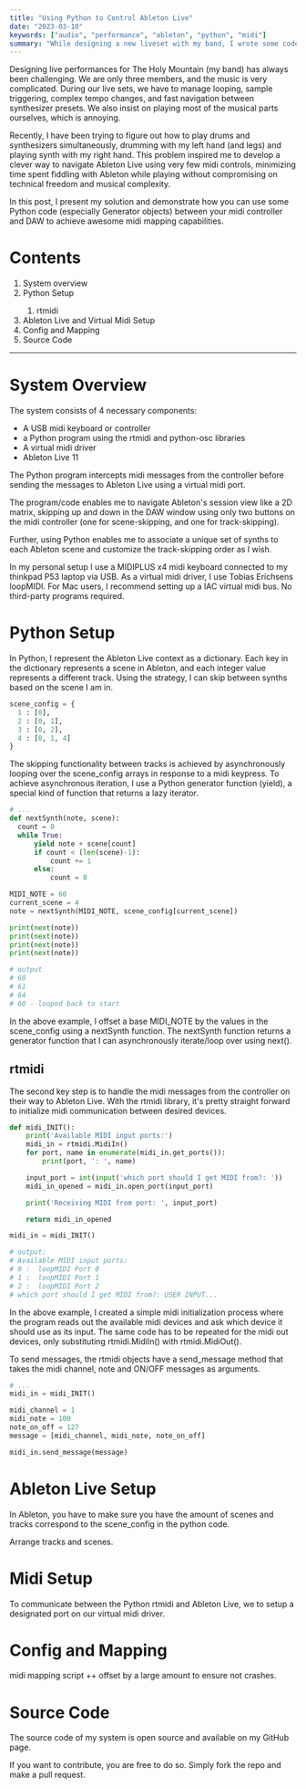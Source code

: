 ```yaml
---
title: "Using Python to Control Ableton Live"
date: "2023-03-10"
keywords: ["audio", "performance", "ableton", "python", "midi"]
summary: "While designing a new liveset with my band, I wrote some code to help me better and more efficiently navigate Ableton Live's session view using very few midi controls. Here is how I did it."
---
```


<MyImage
  src="/img/abletonmidi-overview1.gif"
  alt="overview of my setup to navigate Ableton Live using python"
/>

Designing live performances for <MyLink url="https://theholymountain.net">The Holy Mountain</MyLink> (my band) has always been challenging. We are only three members, and the music is very complicated. During our live sets, we have to manage looping, sample triggering, complex tempo changes, and fast navigation between synthesizer presets. We also insist on playing most of the musical parts ourselves, which is annoying.

Recently, I have been trying to figure out how to play drums and synthesizers simultaneously, drumming with my left hand (and legs) and playing synth with my right hand. This problem inspired me to develop a clever way to navigate <MyLink href="https://ableton.com/">Ableton Live</MyLink> using very few midi controls, minimizing time spent fiddling with Ableton while playing without compromising on technical freedom and musical complexity.

In this post, I present my solution and demonstrate how you can use some Python code (especially Generator objects) between your midi controller and DAW to achieve awesome midi mapping capabilities.

# Contents

<ol>
  <li>
    <MyLink href="#system-overview">System overview</MyLink>
  </li>
  <li>
    <MyLink href="#python-setup">Python Setup</MyLink>
  </li>
  <ol>
    <li>
      <MyLink href="#rtmidi">rtmidi</MyLink>
    </li>
  </ol>
  <li>
    <MyLink href="#ableton-live-setup">
      Ableton Live and Virtual Midi Setup
    </MyLink>
  </li>
  <li>
    <MyLink href="#config-and-mapping">Config and Mapping</MyLink>
  </li>
  <li>
    <MyLink href="#source-code">Source Code</MyLink>
  </li>
</ol>

<hr />

<h1 id="system-overview">System Overview</h1>

<MyImage
  src="/img/abletonmidi-system-diagram.png"
  alt="system diagram of my setup."
/>

The system consists of 4 necessary components:

<ul>
  <li>A USB midi keyboard or controller</li>
  <li>a Python program using the rtmidi and python-osc libraries</li>
  <li>A virtual midi driver</li>
  <li>Ableton Live 11</li>
</ul>

The Python program intercepts midi messages from the controller before sending the messages to Ableton Live using a virtual midi port.

The program/code enables me to navigate Ableton's session view like a 2D matrix, skipping up and down in the DAW window using only two buttons on the midi controller (one for scene-skipping, and one for track-skipping).

Further, using Python enables me to associate a unique set of synths to each Ableton scene and customize the track-skipping order as I wish.

<MyImage
  src="/img/abletonmidi-overview2-wkeys.gif"
  alt="overview of my setup with keys"
  captio="By associating specific tracks with specific scenes in Ableton Live, I can navigate complex live sets using very few controls."
/>

In my personal setup I use a MIDIPLUS x4 midi keyboard connected to my thinkpad P53 laptop via USB. As a virtual midi driver, I use <MyLink href="https://www.tobias-erichsen.de/software/loopmidi.html">Tobias Erichsens loopMIDI</MyLink>. For Mac users, I recommend setting up a IAC virtual midi bus. No third-party programs required.

<h1 id="python-setup">Python Setup</h1>

In Python, I represent the Ableton Live context as a dictionary. Each key in the dictionary represents a scene in Ableton, and each integer value represents a different track. Using the strategy, I can skip between synths based on the scene I am in.

```Python
scene_config = {
  1 : [0],
  2 : [0, 1],
  3 : [0, 2],
  4 : [0, 1, 4]
}
```

The skipping functionality between tracks is achieved by asynchronously looping over the scene_config arrays in response to a midi keypress. To achieve asynchronous iteration, I use a Python generator function (yield), a special kind of function that returns a <MyLink href="https://en.wikipedia.org/wiki/Lazy_evaluation">lazy iterator</MyLink>.

```Python
# ...
def nextSynth(note, scene):
  count = 0
  while True:
      yield note + scene[count]
      if count < (len(scene)-1):
          count += 1
      else:
          count = 0

MIDI_NOTE = 60
current_scene = 4
note = nextSynth(MIDI_NOTE, scene_config[current_scene])

print(next(note))
print(next(note))
print(next(note))
print(next(note))

# output
# 60
# 61
# 64
# 60 - looped back to start
```

In the above example, I offset a base MIDI_NOTE by the values in the scene_config using a nextSynth function. The nextSynth function returns a generator function that I can asynchronously iterate/loop over using next().

<h2 id="rtmidi">rtmidi</h2>

The second key step is to handle the midi messages from the controller on their way to Ableton Live. With the <MyLink href="https://pypi.org/project/python-rtmidi/">rtmidi library</MyLink>, it's pretty straight forward to initialize midi communication between desired devices.

```Python
def midi_INIT():
    print('Available MIDI input ports:')
    midi_in = rtmidi.MidiIn()
    for port, name in enumerate(midi_in.get_ports()):
        print(port, ': ', name)

    input_port = int(input('which port should I get MIDI from?: '))
    midi_in_opened = midi_in.open_port(input_port)

    print('Receiving MIDI from port: ', input_port)

    return midi_in_opened

midi_in = midi_INIT()

# output:
# Available MIDI input ports:
# 0 :  loopMIDI Port 0
# 1 :  loopMIDI Port 1
# 2 :  loopMIDI Port 2
# which port should I get MIDI from?: USER INPUT...
```

In the above example, I created a simple midi initialization process where the program reads out the available midi devices and ask which device it should use as its input. The same code has to be repeated for the midi out devices, only substituting rtmidi.MidiIn() with rtmidi.MidiOut().

To send messages, the rtmidi objects have a send_message method that takes the midi channel, note and ON/OFF messages as arguments.

```Python
# ...
midi_in = midi_INIT()

midi_channel = 1
midi_note = 100
note_on_off = 127
message = [midi_channel, midi_note, note_on_off]

midi_in.send_message(message)
```

<h1 id="ableton-live-setup">Ableton Live Setup</h1>

In Ableton, you have to make sure you have the amount of scenes and tracks correspond to the scene_config in the python code.

Arrange tracks and scenes.

<h1 id="ableton-live-setup">Midi Setup</h1>
To communicate between the Python rtmidi and Ableton Live, we to setup a designated
port on our virtual midi driver.

<h1 id="config-and-mapping">Config and Mapping</h1>

midi mapping script ++
offset by a large amount to ensure not crashes.

<h1 id="source-code">Source Code</h1>

The source code of my system is open source and available on my <MyLink href="https://github.com/aleksati/ableton-navigation-system">GitHub page</MyLink>.

If you want to contribute, you are free to do so. Simply fork the repo and make a pull request.
